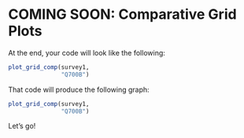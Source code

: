 # COMING SOON: Comparative Grid Plots


At the end, your code will look like the following:

```r

plot_grid_comp(survey1,
               "Q700B")

```

That code will produce the following graph:


```r

plot_grid_comp(survey1,
               "Q700B")

```

Let's go!
